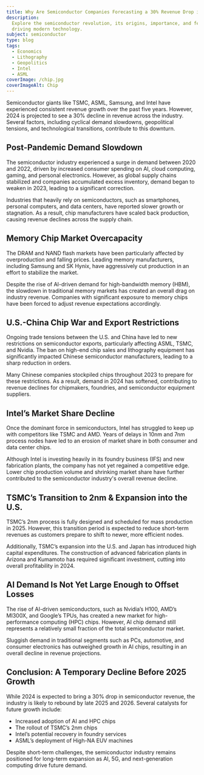 ```yaml
---
title: Why Are Semiconductor Companies Forecasting a 30% Revenue Drop in 2024?
description:
  Explore the semiconductor revolution, its origins, importance, and features
  driving modern technology.
subject: semiconductor
type: blog
tags:
  - Economics
  - Lithography
  - Geopolitics
  - Intel
  - ASML
coverImage: /chip.jpg
coverImageAlt: Chip
---
```


Semiconductor giants like TSMC, ASML, Samsung, and Intel have experienced consistent revenue growth over the past five years. However, 2024 is projected to see a 30% decline in revenue across the industry. Several factors, including cyclical demand slowdowns, geopolitical tensions, and technological transitions, contribute to this downturn.

## Post-Pandemic Demand Slowdown

The semiconductor industry experienced a surge in demand between 2020 and 2022, driven by increased consumer spending on AI, cloud computing, gaming, and personal electronics. However, as global supply chains stabilized and companies accumulated excess inventory, demand began to weaken in 2023, leading to a significant correction.

Industries that heavily rely on semiconductors, such as smartphones, personal computers, and data centers, have reported slower growth or stagnation. As a result, chip manufacturers have scaled back production, causing revenue declines across the supply chain.

## Memory Chip Market Overcapacity

The DRAM and NAND flash markets have been particularly affected by overproduction and falling prices. Leading memory manufacturers, including Samsung and SK Hynix, have aggressively cut production in an effort to stabilize the market.

Despite the rise of AI-driven demand for high-bandwidth memory (HBM), the slowdown in traditional memory markets has created an overall drag on industry revenue. Companies with significant exposure to memory chips have been forced to adjust revenue expectations accordingly.

## U.S.-China Chip War and Export Restrictions

Ongoing trade tensions between the U.S. and China have led to new restrictions on semiconductor exports, particularly affecting ASML, TSMC, and Nvidia. The ban on high-end chip sales and lithography equipment has significantly impacted Chinese semiconductor manufacturers, leading to a sharp reduction in orders.

Many Chinese companies stockpiled chips throughout 2023 to prepare for these restrictions. As a result, demand in 2024 has softened, contributing to revenue declines for chipmakers, foundries, and semiconductor equipment suppliers.

## Intel’s Market Share Decline

Once the dominant force in semiconductors, Intel has struggled to keep up with competitors like TSMC and AMD. Years of delays in 10nm and 7nm process nodes have led to an erosion of market share in both consumer and data center chips.

Although Intel is investing heavily in its foundry business (IFS) and new fabrication plants, the company has not yet regained a competitive edge. Lower chip production volume and shrinking market share have further contributed to the semiconductor industry's overall revenue decline.

## TSMC’s Transition to 2nm & Expansion into the U.S.

TSMC’s 2nm process is fully designed and scheduled for mass production in 2025. However, this transition period is expected to reduce short-term revenues as customers prepare to shift to newer, more efficient nodes.

Additionally, TSMC’s expansion into the U.S. and Japan has introduced high capital expenditures. The construction of advanced fabrication plants in Arizona and Kumamoto has required significant investment, cutting into overall profitability in 2024.

## AI Demand Is Not Yet Large Enough to Offset Losses

The rise of AI-driven semiconductors, such as Nvidia’s H100, AMD’s MI300X, and Google’s TPUs, has created a new market for high-performance computing (HPC) chips. However, AI chip demand still represents a relatively small fraction of the total semiconductor market.

Sluggish demand in traditional segments such as PCs, automotive, and consumer electronics has outweighed growth in AI chips, resulting in an overall decline in revenue projections.

## Conclusion: A Temporary Decline Before 2025 Growth

While 2024 is expected to bring a 30% drop in semiconductor revenue, the industry is likely to rebound by late 2025 and 2026. Several catalysts for future growth include:

- Increased adoption of AI and HPC chips
- The rollout of TSMC’s 2nm chips
- Intel’s potential recovery in foundry services
- ASML’s deployment of High-NA EUV machines

Despite short-term challenges, the semiconductor industry remains positioned for long-term expansion as AI, 5G, and next-generation computing drive future demand.
